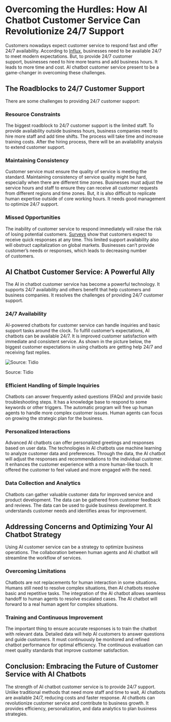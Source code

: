 # Overcoming the Hurdles: How AI Chatbot Customer Service Can Revolutionize 24/7 Support



Customers nowadays expect customer service to respond fast and offer 24/7 availability. 
According to [Influx](https://influx.com/blog/24-7-follow-the-sun-support-stats), businesses need to be available 24/7 to meet modern expectations. But, to provide 24/7 customer support, businesses need to hire more teams and add business hours. It leads to more time and cost. AI chatbot customer service present to be a game-changer in overcoming these challenges.



## **The Roadblocks to 24/7 Customer Support**

There are some challenges to providing 24/7 customer support:

### **Resource Constraints**

The biggest roadblock to 24/7 customer support is the limited staff. To provide availability outside business hours, business companies need to hire more staff and add time shifts. The process will take time and increase training costs. After the hiring process, there will be an availability analysis to extend customer support.

### **Maintaining Consistency**

Customer service must ensure the quality of service is meeting the standard. Maintaining consistency of service quality might be hard, especially when there are different time zones. Businesses must adjust the service hours and staff to ensure they can receive all customer requests from different regions and time zones. But, it is also difficult to replicate human expertise outside of core working hours. It needs good management to optimize 24/7 support.

### **Missed Opportunities**

The inability of customer service to respond immediately will raise the risk of losing potential customers. [Surveys](https://www.tidio.com/blog/chatbot-statistics/) show that customers expect to receive quick responses at any time. This limited support availability also will obstruct capitalization on global markets. Businesses can’t provide customer’s needs or responses, which leads to decreasing number of customers.


## **AI Chatbot Customer Service: A Powerful Ally**

The AI in chatbot customer service has become a powerful technology. It supports 24/7 availability and others benefit that help customers and business companies. It resolves the challenges of providing 24/7 customer support.

### **24/7 Availability**

AI-powered chatbots for customer service can handle inquiries and basic support tasks around the clock. To fulfill customer’s expectations, AI chatbots can be available 24/7. It is improved customer satisfaction with immediate and consistent service. As shown in the picture below, the biggest customer expectations in using chatbots are getting help 24/7 and receiving fast replies.

![Source: Tidio](./img/chatbot-for-24hours-availability.png)

Source: Tidio

### **Efficient Handling of Simple Inquiries**

Chatbots can answer frequently asked questions (FAQs) and provide basic troubleshooting steps. It has a knowledge base to respond to some keywords or other triggers. The automatic program will free up human agents to handle more complex customer issues. Human agents can focus on growing the strategic plan for the business.

### **Personalized Interactions**

Advanced AI chatbots can offer personalized greetings and responses based on user data. The technologies in AI chatbots use machine learning to analyze customer data and preferences. Through the data, the AI chatbot will adjust the responses and recommendations to the individual customer. It enhances the customer experience with a more human-like touch. It offered the customer to feel valued and more engaged with the need.

### **Data Collection and Analytics**

Chatbots can gather valuable customer data for improved service and product development. The data can be gathered from customer feedback and reviews. The data can be used to guide business development. It understands customer needs and identifies areas for improvement.

## **Addressing Concerns and Optimizing Your AI Chatbot Strategy**

Using AI customer service can be a strategy to optimize business operations. The collaboration between human agents and AI chatbot will streamline the workflow of services.

### **Overcoming Limitations**

Chatbots are not replacements for human interaction in some situations. Humans still need to resolve complex situations, then AI chatbots resolve basic and repetitive tasks. The integration of the AI chatbot allows seamless handoff to human agents to resolve escalated cases. The AI chatbot will forward to a real human agent for complex situations.

### **Training and Continuous Improvement**

The important thing to ensure accurate responses is to train the chatbot with relevant data. Detailed data will help AI customers to answer questions and guide customers. It must continuously be monitored and refined chatbot performance for optimal efficiency. The continuous evaluation can meet quality standards that improve customer satisfaction.


## **Conclusion: Embracing the Future of Customer Service with AI Chatbots**

The strength of AI chatbot customer service is to provide 24/7 support. Unlike traditional methods that need more staff and time to wait, AI chatbots are available 24/7, reducing costs and faster response. AI chatbots can revolutionize customer service and contribute to business growth. It provides efficiency, personalization, and data analytics to plan business strategies.